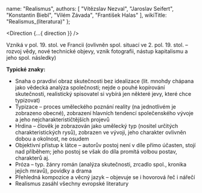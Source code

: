 
  name: "Realismus",
  authors: [
    "Vítězslav Nezval",
    "Jaroslav Seifert",
    "Konstantin Biebl",
    "Vilém Závada",
    "František Halas"
  ],
  wikiTitle: "Realismus_(literatura)"
};

<Direction {...{ direction }} />

Vzniká v pol. 19. stol. ve Francii (ovlivněn spol. situací ve 2. pol. 19.
stol. – rozvoj vědy, nové technické objevy, vznik fotografii, nástup
kapitalismu a jeho spol. následky)

**Typické znaky:**
- Snaha o pravdiví obraz skutečnosti bez idealizace (lit. mnohdy chápana jako vědecká analýza společnosti; nejde o pouhé kopírování skutečnosti, realistický spisovatel si vybírá jen některé jevy, které chce typizovat)
- Typizace – proces uměleckého poznání reality (na jednotlivém je zobrazeno obecné), zobrazení hlavních tendencí společenského vývoje a jeho nejcharakterističtějších projevů
- Hrdina – člověk je zobrazován jako umělecký typ (nositel určitých charakteristických rysů), zobrazen ve vývoji, jeho charakter ovlivněn dobou a okolnost, ne osudem
- Objektivní přístup k látce – autorův postoj není v díle přímo účasten, stojí nad příběhem; jeho postoj se však do díla promítá volbou postav, charakterů aj.
- Próza – typ. žánry román (analýza skutečnosti, zrcadlo spol., kronika jejich mravů), povídky a drama
- Přehledná kompozice a věcný jazyk – objevuje se i hovorová řeč i nářečí
- Realismus zasáhl všechny evropské literatury